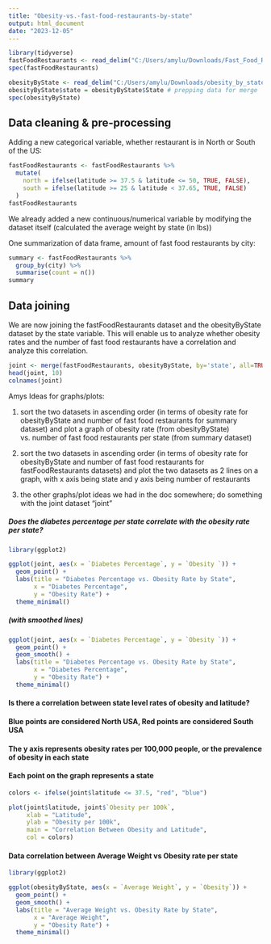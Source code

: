 ---
title: "Obesity-vs.-fast-food-restaurants-by-state"
output: html_document
date: "2023-12-05"
---

```{r}
library(tidyverse)
fastFoodRestaurants <- read_delim("C:/Users/amylu/Downloads/Fast_Food_Restaurants_US - Fast_Food_Restaurants_US.csv")
spec(fastFoodRestaurants)

obesityByState <- read_delim("C:/Users/amylu/Downloads/obesity_by_state.csv")
obesityByState$state = obesityByState$State # prepping data for merge
spec(obesityByState)
```

## Data cleaning & pre-processing

Adding a new categorical variable, whether restaurant is in North or South of the US: 

```{r}
fastFoodRestaurants <- fastFoodRestaurants %>% 
  mutate(
    north = ifelse(latitude >= 37.5 & latitude <= 50, TRUE, FALSE),
    south = ifelse(latitude >= 25 & latitude < 37.65, TRUE, FALSE)
  )
fastFoodRestaurants
```

We already added a new continuous/numerical variable by modifying the dataset itself (calculated the average weight by state (in lbs))


One summarization of data frame, amount of fast food restaurants by city: 

```{r}
summary <- fastFoodRestaurants %>%
  group_by(city) %>%
  summarise(count = n())
summary
```


## Data joining

We are now joining the fastFoodRestaurants dataset and the obesityByState dataset by the state variable. This will enable us to analyze whether obesity rates and the number of fast food restaurants have a correlation and analyze this correlation.

```{r}
joint <- merge(fastFoodRestaurants, obesityByState, by='state', all=TRUE) # merging the two big datasets
head(joint, 10)
colnames(joint)
```


Amys Ideas for graphs/plots: 

1. sort the two datasets in ascending order (in terms of obesity rate for obesityByState and number of fast food restaurants for summary dataset) and plot a graph of obesity rate (from obesityByState) vs. number of fast food restaurants per state (from summary dataset)

2. sort the two datasets in ascending order (in terms of obesity rate for obesityByState and number of fast food restaurants for fastFoodRestaurants datasets) and plot the two datasets as 2 lines on a graph, with x axis being state and y axis being number of restaurants

3. the other graphs/plot ideas we had in the doc somewhere; do something with the joint dataset "joint"

##### Does the diabetes percentage per state correlate with the obesity rate per state?
```{r}
library(ggplot2)

ggplot(joint, aes(x = `Diabetes Percentage`, y = `Obesity `)) +
  geom_point() +
  labs(title = "Diabetes Percentage vs. Obesity Rate by State",
       x = "Diabetes Percentage",
       y = "Obesity Rate") +
  theme_minimal()

```
##### (with smoothed lines)
```{r}
ggplot(joint, aes(x = `Diabetes Percentage`, y = `Obesity `)) +
  geom_point() +
  geom_smooth() +
  labs(title = "Diabetes Percentage vs. Obesity Rate by State",
       x = "Diabetes Percentage",
       y = "Obesity Rate") +
  theme_minimal()
```
#### Is there a correlation between state level rates of obesity and latitude?

#### Blue points are considered North USA, Red points are considered South USA
#### The y axis represents obesity rates per 100,000 people, or the prevalence of obesity in each state
#### Each point on the graph represents a state
```{r}
colors <- ifelse(joint$latitude <= 37.5, "red", "blue")

plot(joint$latitude, joint$`Obesity per 100k`, 
     xlab = "Latitude",
     ylab = "Obesity per 100k",
     main = "Correlation Between Obesity and Latitude",
     col = colors)
```
#### Data correlation between Average Weight vs Obesity rate per state
```{r}
library(ggplot2)

ggplot(obesityByState, aes(x = `Average Weight`, y = `Obesity`)) +
  geom_point() +
  geom_smooth() +
  labs(title = "Average Weight vs. Obesity Rate by State",
       x = "Average Weight",
       y = "Obesity Rate") +
  theme_minimal()

```

